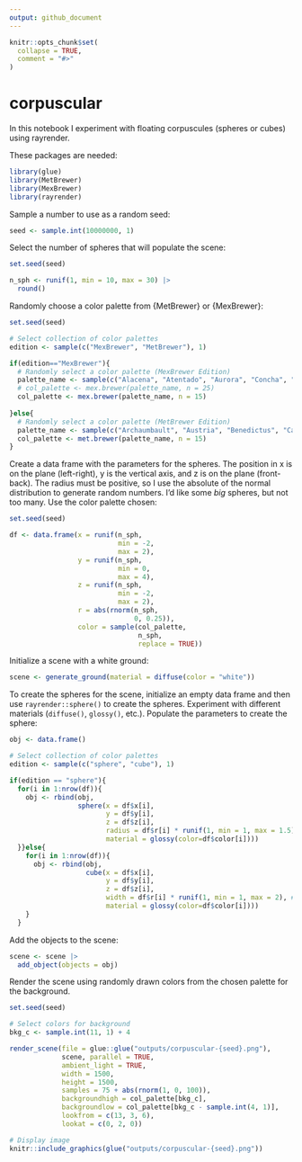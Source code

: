 ```yaml
---
output: github_document
---
```


<!-- README.md is generated from README.Rmd. Please edit that file -->

```r
knitr::opts_chunk$set(
  collapse = TRUE,
  comment = "#>"
)
```

# corpuscular

<!-- badges: start -->
<!-- badges: end -->

In this notebook I experiment with floating corpuscules (spheres or cubes) using rayrender.

These packages are needed:
```r
library(glue)
library(MetBrewer)
library(MexBrewer)
library(rayrender)
```

Sample a number to use as a random seed:
```r
seed <- sample.int(10000000, 1)
```

Select the number of spheres that will populate the scene:
```r
set.seed(seed)

n_sph <- runif(1, min = 10, max = 30) |>
  round()
```

Randomly choose a color palette from {MetBrewer} or {MexBrewer}:
```r
set.seed(seed)

# Select collection of color palettes
edition <- sample(c("MexBrewer", "MetBrewer"), 1)

if(edition=="MexBrewer"){
  # Randomly select a color palette (MexBrewer Edition)
  palette_name <- sample(c("Alacena", "Atentado", "Aurora", "Concha", "Frida", "Revolucion", "Ronda", "Tierra"), 1)
  # col_palette <- mex.brewer(palette_name, n = 25)
  col_palette <- mex.brewer(palette_name, n = 15)
  
}else{
  # Randomly select a color palette (MetBrewer Edition)
  palette_name <- sample(c("Archaumbault", "Austria", "Benedictus", "Cassatt1", "Cassatt2", "Cross", "Degas", "Demuth", "Derain", "Egypt", "Gauguin", "Greek", "Hiroshige", "Hokusai1", "Hokusai2", "Hokusai3", "Homer1", "Homer2", "Ingres", "Isfahan1", "Isfahan2", "Java", "Johnson", "Juarez", "Kandinsky", "Klimt", "Lakota", "Manet", "Monet", "Moreau", "Morgenstern", "Nattier", "Navajo", "NewKingdom", "Nizami", "OKeeffe1", "OKeeffe2", "Paquin", "Peru1", "Peru2", "Pillement", "Pissaro", "Redon", "Renoir", "Robert", "Signac", "Tam", "Tara", "Thomas", "Tiepolo", "Troy", "Tsimshian", "VanGogh1", "VanGogh2", 'VanGogh3', "Veronese", "Wissing"), 1)
  col_palette <- met.brewer(palette_name, n = 15)
}
```

Create a data frame with the parameters for the spheres. The position in x is on the plane (left-right), y is the vertical axis, and z is on the plane (front-back). The radius must be positive, so I use the absolute of the normal distribution to generate random numbers. I'd like some _big_ spheres, but not too many. Use the color palette chosen:
```r
set.seed(seed)

df <- data.frame(x = runif(n_sph, 
                           min = -2, 
                           max = 2),
                 y = runif(n_sph, 
                           min = 0, 
                           max = 4),
                 z = runif(n_sph, 
                           min = -2, 
                           max = 2),
                 r = abs(rnorm(n_sph, 
                               0, 0.25)),
                 color = sample(col_palette, 
                                n_sph, 
                                replace = TRUE))
```

Initialize a scene with a white ground:
```r
scene <- generate_ground(material = diffuse(color = "white"))
```

To create the spheres for the scene, initialize an empty data frame and then use `rayrender::sphere()` to create the spheres. Experiment with different materials (`diffuse()`, `glossy()`, etc.). Populate the parameters to create the sphere:
```r
obj <- data.frame()

# Select collection of color palettes
edition <- sample(c("sphere", "cube"), 1)

if(edition == "sphere"){
  for(i in 1:nrow(df)){
    obj <- rbind(obj,
                 sphere(x = df$x[i],
                        y = df$y[i],
                        z = df$z[i],
                        radius = df$r[i] * runif(1, min = 1, max = 1.5),
                        material = glossy(color=df$color[i])))
  }}else{
    for(i in 1:nrow(df)){
      obj <- rbind(obj,
                   cube(x = df$x[i],
                        y = df$y[i],
                        z = df$z[i],
                        width = df$r[i] * runif(1, min = 1, max = 2), # cubes tend to be a bit smaller compared to spheres: increase dimensions
                        material = glossy(color=df$color[i])))
    }
  }

```
    
Add the objects to the scene:
```r
scene <- scene |> 
  add_object(objects = obj)
```
    
Render the scene using randomly drawn colors from the chosen palette for the background. 
```r
set.seed(seed)

# Select colors for background
bkg_c <- sample.int(11, 1) + 4

render_scene(file = glue::glue("outputs/corpuscular-{seed}.png"),
             scene, parallel = TRUE,
             ambient_light = TRUE,
             width = 1500, 
             height = 1500, 
             samples = 75 + abs(rnorm(1, 0, 100)), 
             backgroundhigh = col_palette[bkg_c],
             backgroundlow = col_palette[bkg_c - sample.int(4, 1)],
             lookfrom = c(13, 3, 6), 
             lookat = c(0, 2, 0))
```
    
```r
# Display image
knitr::include_graphics(glue("outputs/corpuscular-{seed}.png"))
```
    
